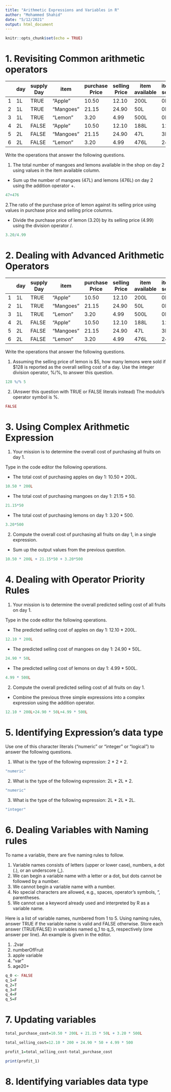 ```yaml
---
title: "Arithmetic Expressions and Variables in R"
author: "Mohammed Shahid"
date: "5/12/2021"
output: html_document
---
```


```r
knitr::opts_chunk$set(echo = TRUE)
```

# 1. Revisiting Common arithmetic operators


|   | day | supply Day | item      | purchase Price | selling Price | item available | item sold |
|---|-----|------------|-----------|----------------|---------------|----------------|-----------|
| 1 | 1L  | TRUE       | "Apple"   | 10.50          | 12.10         | 200L           | 0L        |
| 2 | 1L  | TRUE       | "Mangoes" | 21.15          | 24.90         | 50L            | 0L        |
| 3 | 1L  | TRUE       | "Lemon"   | 3.20           | 4.99          | 500L           | 0L        |
| 4 | 2L  | FALSE      | "Apple"   | 10.50          | 12.10         | 188L           | 12L       |
| 5 | 2L  | FALSE      | "Mangoes" | 21.15          | 24.90         | 47L            | 3L        |
| 6 | 2L  | FALSE      | "Lemon"   | 3.20           | 4.99          | 476L           | 24L       |


Write the operations that answer the following questions.

1. The total number of mangoes and lemons available in the shop on day 2 using values in the item available column.

* Sum up the number of mangoes (47L) and lemons (476L) on day 2 using the addition operator +.

```r
47+476
```


2.The ratio of the purchase price of lemon against its selling price using values in purchase price and selling price columns.

* Divide the purchase price of lemon (3.20) by its selling price (4.99) using the division operator /.

```r
3.20/4.99
```

# 2. Dealing with Advanced Arithmetic Operators


|   | day | supply Day | item      | purchase Price | selling Price | item available | item sold |
|---|-----|------------|-----------|----------------|---------------|----------------|-----------|
| 1 | 1L  | TRUE       | "Apple"   | 10.50          | 12.10         | 200L           | 0L        |
| 2 | 1L  | TRUE       | "Mangoes" | 21.15          | 24.90         | 50L            | 0L        |
| 3 | 1L  | TRUE       | "Lemon"   | 3.20           | 4.99          | 500L           | 0L        |
| 4 | 2L  | FALSE      | "Apple"   | 10.50          | 12.10         | 188L           | 12L       |
| 5 | 2L  | FALSE      | "Mangoes" | 21.15          | 24.90         | 47L            | 3L        |
| 6 | 2L  | FALSE      | "Lemon"   | 3.20           | 4.99          | 476L           | 24L       |


Write the operations that answer the following questions.

1. Assuming the selling price of lemon is \$5, how many lemons were sold if $128 is reported as the overall selling cost of a day. Use the integer division operator, %/%, to answer this question.

```r
128 %/% 5
```


2. (Answer this question with TRUE or FALSE literals instead) The modulo's operator symbol is %.


```r
FALSE
```

# 3. Using Complex Arithmetic Expression


1. Your mission is to determine the overall cost of purchasing all fruits on day 1.

Type in the code editor the following operations.

* The total cost of purchasing apples on day 1: 10.50 * 200L.

```r
10.50 * 200L
```

* The total cost of purchasing mangoes on day 1: 21.15 * 50.
```r
21.15*50
```


* The total cost of purchasing lemons on day 1: 3.20 * 500.

```r

3.20*500
```
2. Compute the overall cost of purchasing all fruits on day 1, in a single expression.

* Sum up the output values from the previous question.

```r
10.50 * 200L + 21.15*50 + 3.20*500
```

# 4. Dealing with Operator Priority Rules

1. Your mission is to determine the overall predicted selling cost of all fruits on day 1.

Type in the code editor the following operations.

* The predicted selling cost of apples on day 1: 12.10 * 200L.

```r
12.10 * 200L
```


* The predicted selling cost of mangoes on day 1: 24.90 * 50L.

```r
24.90 * 50L
```
* The predicted selling cost of lemons on day 1: 4.99 * 500L.

```r
4.99 * 500L
```
2. Compute the overall predicted selling cost of all fruits on day 1.

* Combine the previous three simple expressions into a complex expression using the addition operator.

```r
12.10 * 200L+24.90 * 50L+4.99 * 500L
```

# 5. Identifying Expression's data type

Use one of this character literals ("numeric" or "integer" or "logical") to answer the following questions.

1. What is the type of the following expression: 2 * 2 * 2.

```r
"numeric"
```


2. What is the type of the following expression: 2L * 2L * 2.

```r
"numeric"
```


3. What is the type of the following expression: 2L * 2L * 2L.

```r
"integer"
```
# 6. Dealing Variables with Naming rules

To name a variable, there are five naming rules to follow.

1. Variable names consists of letters (upper or lower case), numbers, a dot (.), or an underscore (_).
2. We can begin a variable name with a letter or a dot, but dots cannot be followed by a number.
3. We cannot begin a variable name with a number.
4. No special characters are allowed, e.g., spaces, operator's symbols, ", parentheses.
5. We cannot use a keyword already used and interpreted by R as a variable name.

Here is a list of variable names, numbered from 1 to 5. Using naming rules, answer TRUE if the variable name is valid and FALSE otherwise. Store each answer (TRUE/FALSE) in variables named q_1 to q_5, respectively (one answer per line). An example is given in the editor.

1. .2var
2. numberOfFruit
3. apple variable
4. "var"
5. age20+

```r
q_0 <- FALSE
q_1=F
q_2=T
q_3=F
q_4=F
q_5=F
```

# 7. Updating variables

```r
total_purchase_cost=10.50 * 200L + 21.15 * 50L + 3.20 * 500L

total_selling_cost=12.10 * 200 + 24.90 * 50 + 4.99 * 500

profit_1=total_selling_cost-total_purchase_cost

print(profit_1)
```

# 8. Identifying variables data type

